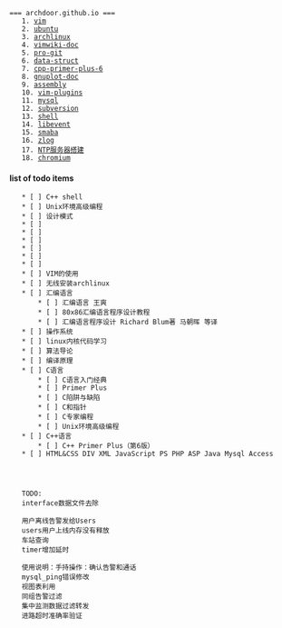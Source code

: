  === archdoor.github.io ===
	1. [[vim]]
	2. [[ubuntu]]
	3. [[archlinux]]
	4. [[vimwiki-doc]] 
	5. [[pro-git]]
	6. [[data-struct]]
	7. [[cpp-primer-plus-6]]
	8. [[gnuplot-doc]]
	9. [[assembly]]
	10. [[vim-plugins]]
	11. [[mysql]]
	12. [[subversion]]
	13. [[shell]]
	14. [[libevent]]
	15. [[smaba]]
	16. [[zlog]]
	17. [[NTP服务器搭建]]
	18. [[chromium]]



==== list of todo items ====
	* [ ] C++ shell
	* [ ] Unix环境高级编程
	* [ ] 设计模式
	* [ ] 
	* [ ] 
	* [ ] 
	* [ ] 
	* [ ] 
	* [ ] 
	* [ ] VIM的使用
	* [ ] 无线安装archlinux
	* [ ] 汇编语言
		* [ ] 汇编语言 王爽
		* [ ] 80x86汇编语言程序设计教程
		* [ ] 汇编语言程序设计 Richard Blum著 马朝晖 等译
	* [ ] 操作系统
	* [ ] linux内核代码学习
	* [ ] 算法导论
	* [ ] 编译原理
	* [ ] C语言
		* [ ] C语言入门经典
		* [ ] Primer Plus
		* [ ] C陷阱与缺陷
		* [ ] C和指针
		* [ ] C专家编程
		* [ ] Unix环境高级编程
	* [ ] C++语言
		* [ ] C++ Primer Plus（第6版）
	* [ ] HTML&CSS DIV XML JavaScript PS PHP ASP Java Mysql Access
	
	
	
	
	TODO:
	interface数据文件去除
	
	用户离线告警发给Users
	users用户上线内存没有释放
	车站查询
	timer增加延时
	
	使用说明：手持操作：确认告警和通话
	mysql_ping错误修改
	视图表利用
	同组告警过滤
	集中监测数据过滤转发
	进路超时准确率验证
	
	
	
	
	

	
	
	
	
	
	
	
	
	
	
	
	
	
	
	
	
	
	
	
	
	
	
	
